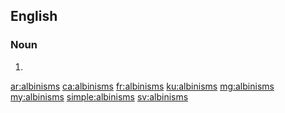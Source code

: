 ==English==

===Noun===
{{head|en|noun plural form}}

# {{plural of|albinism|lang=en}}

[[ar:albinisms]]
[[ca:albinisms]]
[[fr:albinisms]]
[[ku:albinisms]]
[[mg:albinisms]]
[[my:albinisms]]
[[simple:albinisms]]
[[sv:albinisms]]